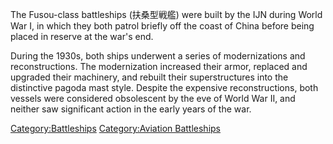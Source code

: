 The Fusou-class battleships (扶桑型戦艦) were built by the IJN during World War I, in which they both patrol briefly off the coast of China before being placed in reserve at the war's end.

During the 1930s, both ships underwent a series of modernizations and reconstructions. The modernization increased their armor, replaced and upgraded their machinery, and rebuilt their superstructures into the distinctive pagoda mast style. Despite the expensive reconstructions, both vessels were considered obsolescent by the eve of World War II, and neither saw significant action in the early years of the war.
[[Category:Battleships]]
[[Category:Aviation Battleships]]